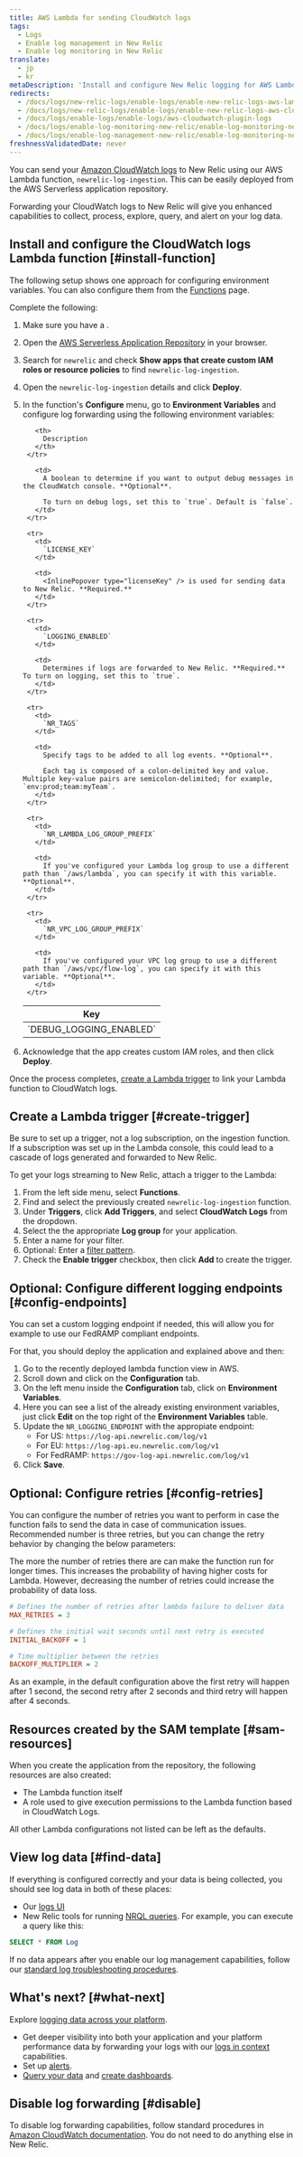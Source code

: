 ```yaml
---
title: AWS Lambda for sending CloudWatch logs
tags:
  - Logs
  - Enable log management in New Relic
  - Enable log monitoring in New Relic
translate:
  - jp
  - kr
metaDescription: 'Install and configure New Relic logging for AWS Lambda with CloudWatch logs, so you can use enhanced log management capabilities.'
redirects:
  - /docs/logs/new-relic-logs/enable-logs/enable-new-relic-logs-aws-lambda
  - /docs/logs/new-relic-logs/enable-logs/enable-new-relic-logs-aws-cloudwatch
  - /docs/logs/enable-logs/enable-logs/aws-cloudwatch-plugin-logs
  - /docs/logs/enable-log-monitoring-new-relic/enable-log-monitoring-new-relic/aws-lambda-sending-cloudwatch-logs
  - /docs/logs/enable-log-management-new-relic/enable-log-monitoring-new-relic/aws-lambda-sending-cloudwatch-logs
freshnessValidatedDate: never
---
```


You can send your [Amazon CloudWatch logs](https://docs.aws.amazon.com/AmazonCloudWatch/latest/logs/WhatIsCloudWatchLogs.html) to New Relic using our AWS Lambda function, `newrelic-log-ingestion`. This can be easily deployed from the AWS Serverless application repository.

Forwarding your CloudWatch logs to New Relic will give you enhanced <InlinePopover type="logs" /> capabilities to collect, process, explore, query, and alert on your log data.

## Install and configure the CloudWatch logs Lambda function [#install-function]

The following setup shows one approach for configuring environment variables. You can also configure them from the [Functions](https://docs.aws.amazon.com/lambda/latest/dg/configuration-envvars.html) page.

Complete the following:

1. Make sure you have a <InlinePopover type="licenseKey" />.
2. Open the [AWS Serverless Application Repository](https://serverlessrepo.aws.amazon.com/applications) in your browser.
3. Search for `newrelic` and check <DNT>**Show apps that create custom IAM roles or resource policies**</DNT> to find `newrelic-log-ingestion`.
4. Open the `newrelic-log-ingestion` details and click <DNT>**Deploy**</DNT>.
5. In the function's <DNT>**Configure**</DNT> menu, go to <DNT>**Environment Variables**</DNT> and configure log forwarding using the following environment variables:

    <table>
      <thead>
        <tr>
          <th style={{ width: "200px" }}>
            Key
          </th>
    
          <th>
            Description
          </th>
        </tr>
      </thead>
    
      <tbody>
        <tr>
          <td>
            `DEBUG_LOGGING_ENABLED`
          </td>
    
          <td>
            A boolean to determine if you want to output debug messages in the CloudWatch console. **Optional**.
    
            To turn on debug logs, set this to `true`. Default is `false`.
          </td>
        </tr>
    
        <tr>
          <td>
            `LICENSE_KEY`
          </td>
    
          <td>
            <InlinePopover type="licenseKey" /> is used for sending data to New Relic. **Required.**
          </td>
        </tr>
    
        <tr>
          <td>
            `LOGGING_ENABLED`
          </td>
    
          <td>
            Determines if logs are forwarded to New Relic. **Required.** To turn on logging, set this to `true`.
          </td>
        </tr>
    
        <tr>
          <td>
            `NR_TAGS`
          </td>
    
          <td>
            Specify tags to be added to all log events. **Optional**.
    
            Each tag is composed of a colon-delimited key and value. Multiple key-value pairs are semicolon-delimited; for example, `env:prod;team:myTeam`.
          </td>
        </tr>
    
        <tr>
          <td>
            `NR_LAMBDA_LOG_GROUP_PREFIX`
          </td>
    
          <td>
            If you've configured your Lambda log group to use a different path than `/aws/lambda`, you can specify it with this variable. **Optional**.
          </td>
        </tr>
    
        <tr>
          <td>
            `NR_VPC_LOG_GROUP_PREFIX`
          </td>
    
          <td>
            If you've configured your VPC log group to use a different path than `/aws/vpc/flow-log`, you can specify it with this variable. **Optional**.
          </td>
        </tr>
      </tbody>
    </table>

6. Acknowledge that the app creates custom IAM roles, and then click <DNT>**Deploy**</DNT>.

Once the process completes, [create a Lambda trigger](#create-trigger) to link your Lambda function to CloudWatch logs.

## Create a Lambda trigger [#create-trigger]

Be sure to set up a trigger, not a log subscription, on the ingestion function. If a subscription was set up in the Lambda console, this could lead to a cascade of logs generated and forwarded to New Relic.

To get your logs streaming to New Relic, attach a trigger to the Lambda:

1. From the left side menu, select <DNT>**Functions**</DNT>.
2. Find and select the previously created `newrelic-log-ingestion` function.
3. Under <DNT>**Triggers**</DNT>, click <DNT>**Add Triggers**</DNT>, and select <DNT>**CloudWatch Logs**</DNT> from the dropdown.
4. Select the the appropriate <DNT>**Log group**</DNT> for your application.
5. Enter a name for your filter.
6. Optional: Enter a [filter pattern](https://docs.aws.amazon.com/AmazonCloudWatch/latest/logs/FilterAndPatternSyntax.html).
7. Check the <DNT>**Enable trigger**</DNT> checkbox, then click <DNT>**Add**</DNT> to create the trigger.

<InstallFeedback />

## Optional: Configure different logging endpoints [#config-endpoints]

You can set a custom logging endpoint if needed, this will allow you for example to use our FedRAMP compliant endpoints.

For that, you should deploy the application and explained above and then:

1. Go to the recently deployed lambda function view in AWS.
2. Scroll down and click on the <DNT>**Configuration**</DNT> tab.
3. On the left menu inside the <DNT>**Configuration**</DNT> tab, click on <DNT>**Environment Variables**</DNT>.
4. Here you can see a list of the already existing environment variables, just click <DNT>**Edit**</DNT> on the top right of the <DNT>**Environment Variables**</DNT> table.
5. Update the `NR_LOGGING_ENDPOINT` with the appropiate endpoint:
    - For US: `https://log-api.newrelic.com/log/v1`
    - For EU: `https://log-api.eu.newrelic.com/log/v1`
    - For FedRAMP: `https://gov-log-api.newrelic.com/log/v1`
6. Click <DNT>**Save**</DNT>.

## Optional: Configure retries [#config-retries]

You can configure the number of retries you want to perform in case the function fails to send the data in case of communication issues. Recommended number is three retries, but you can change the retry behavior by changing the below parameters:

<Callout variant="tip">
  The more the number of retries there are can make the function run for longer times. This increases the probability of having higher costs for Lambda. However, decreasing the number of retries could increase the probability of data loss.
</Callout>

```ini
# Defines the number of retries after lambda failure to deliver data
MAX_RETRIES = 3  

# Defines the initial wait seconds until next retry is executed
INITIAL_BACKOFF = 1

# Time multiplier between the retries
BACKOFF_MULTIPLIER = 2
```

As an example, in the default configuration above the first retry will happen after 1 second, the second retry after 2 seconds and third retry will happen after 4 seconds.

## Resources created by the SAM template [#sam-resources]

When you create the application from the repository, the following resources are also created:

* The Lambda function itself
* A role used to give execution permissions to the Lambda function based in CloudWatch Logs.

All other Lambda configurations not listed can be left as the defaults.

## View log data [#find-data]

If everything is configured correctly and your data is being collected, you should see log data in both of these places:

* Our [logs UI](https://one.newrelic.com/launcher/logger.log-launcher)
* New Relic tools for running [NRQL queries](/docs/chart-builder/use-chart-builder/choose-data/use-advanced-nrql-mode-specify-data). For example, you can execute a query like this:

```sql
SELECT * FROM Log
```

If no data appears after you enable our log management capabilities, follow our [standard log troubleshooting procedures](/docs/logs/log-management/troubleshooting/no-log-data-appears-ui/).

## What's next? [#what-next]

Explore [logging data across your platform](/docs/logs/log-management/ui-data/use-logs-ui/).

* Get deeper visibility into both your application and your platform performance data by forwarding your logs with our [logs in context](/docs/logs/enable-log-management-new-relic/configure-logs-context/configure-logs-context-apm-agents/) capabilities.
* Set up [alerts](/docs/alerts-applied-intelligence/new-relic-alerts/alert-conditions/create-alert-conditions/).
* [Query your data](/docs/query-your-data/explore-query-data/get-started/introduction-querying-new-relic-data/) and [create dashboards](/docs/query-your-data/explore-query-data/dashboards/introduction-dashboards/).

## Disable log forwarding [#disable]

To disable log forwarding capabilities, follow standard procedures in [Amazon CloudWatch documentation](https://docs.aws.amazon.com/AmazonCloudWatch/latest/logs/WhatIsCloudWatchLogs.html). You do not need to do anything else in New Relic.
